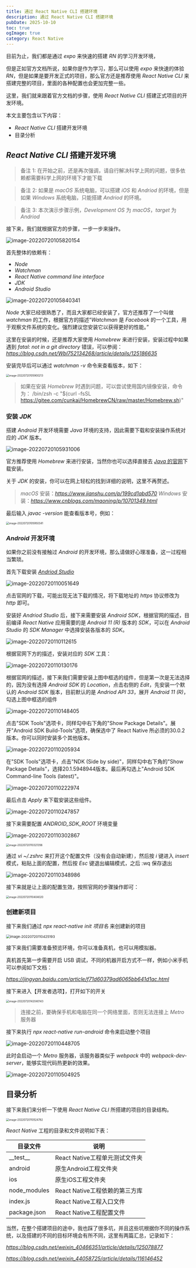 ```yaml
---
title: 通过 React Native CLI 搭建环境
description: 通过 React Native CLI 搭建环境
pubDate: 2025-10-10
toc: true
ogImage: true
category: React Native
---
```


目前为止，我们都是通过 _expo_ 来快速的搭建 _RN_ 的学习开发环境，

但是正如官方文档所说，如果你是作为学习，那么可以使用 _expo_ 来快速的体验 _RN_，但是如果是要开发正式的项目，那么官方还是推荐使用 _React Native CLI_ 来搭建完整的项目，里面的各种配置也会更加完整一些。

这里，我们就来跟着官方文档的步骤，使用 _React Native CLI_ 搭建正式项目的开发环境。

本文主要包含以下内容：

- _React Native CLI_ 搭建开发环境
- 目录分析

## _React Native CLI_ 搭建开发环境

> 备注 1: 在开始之前，还是再次强调，请自行解决科学上网的问题，很多依赖都需要科学上网的环境下才能下载

> 备注 2: 如果是 _macOS_ 系统电脑，可以搭建 _iOS_ 和 _Andriod_ 的环境，但是如果 _Windows_ 系统电脑，只能搭建 _Andriod_ 的环境。

> 备注 3: 本次演示步骤示例，_Development OS_ 为 _macOS_，_target_ 为 _Andriod_

接下来，我们就根据官方的步骤，一步一步来操作。

![image-20220720105820154](https://xiejie-typora.oss-cn-chengdu.aliyuncs.com/2022-07-20-025820.png)

首先整体的依赖有：

- _Node_
- _Watchman_
- _React Native command line interface_
- _JDK_
- _Android Studio_

![image-20220720105840341](https://xiejie-typora.oss-cn-chengdu.aliyuncs.com/2022-07-20-025840.png)

_Node_ 大家已经很熟悉了，而且大家都已经安装了，官方还推荐了一个叫做 _watchman_ 的工作，根据官方的描述“_Watchman_ 是 _Facebook_ 的一个工具，用于观察文件系统的变化。强烈建议您安装它以获得更好的性能。”

这里在安装的时候，还是推荐大家使用 _Homebrew_ 来进行安装，安装过程中如果遇到 _fatal: not in a git directory_ 错误，可以参阅：*https://blog.csdn.net/Wbl752134268/article/details/125186635*

安装完毕后可以通过 _watchman -v_ 命令来查看版本，如下：

<img
  src="https://xiejie-typora.oss-cn-chengdu.aliyuncs.com/2022-07-20-025900.png"
  alt="image-20220720105900213"
  style="zoom:50%;"
/>

> 如果在安装 _Homebrew_ 时遇到问题，可以尝试使用国内镜像安装，命令为：
> /bin/zsh -c "$(curl -fsSL https://gitee.com/cunkai/HomebrewCN/raw/master/Homebrew.sh)"

### 安装 _JDK_

搭建 _Android_ 开发环境需要 _Java_ 环境的支持，因此需要下载和安装操作系统对应的 _JDK_ 版本。

![image-20220720105931006](https://xiejie-typora.oss-cn-chengdu.aliyuncs.com/2022-07-20-025931.png)

官方推荐使用 _Homebrew_ 来进行安装，当然你也可以选择直接去 [_Java_ 的官网](https://www.oracle.com/java/technologies/downloads/)下载安装。

关于 _JDK_ 的安装，你可以在网上轻松的找到详细的说明，这里不再赘述。

> _macOS_ 安装：*https://www.jianshu.com/p/199cd1abd570*
> _Windows_ 安装：*https://www.cnblogs.com/maoning/p/10701349.html*

最后输入 _javac -version_ 能查看版本号，例如：

<img
  src="https://xiejie-typora.oss-cn-chengdu.aliyuncs.com/2022-07-20-025950.png"
  alt="image-20220720105950341"
  style="zoom:50%;"
/>

### _Android_ 开发环境

如果你之前没有接触过 _Android_ 的开发环境，那么请做好心理准备，这一过程相当繁琐。

首先下载安装 [_Andriod Studio_](https://developer.android.google.cn/studio/)

![image-20220720110051649](https://xiejie-typora.oss-cn-chengdu.aliyuncs.com/2022-07-20-030051.png)

点击官网的下载，可能出现无法下载的情况，将下载地址的 _https_ 协议修改为 _http_ 即可。

安装好 _Andriod Studio_ 后，接下来需要安装 _Android SDK_，根据官网的描述，目前编译 _React Native_ 应用需要的是 _Android 11 (R)_ 版本的 _SDK_，可以在 _Android Studio_ 的 _SDK Manager_ 中选择安装各版本的 _SDK_。

![image-20220720110112615](https://xiejie-typora.oss-cn-chengdu.aliyuncs.com/2022-07-20-030113.png)

根据官网下方的描述，安装对应的 _SDK_ 工具：

![image-20220720110130176](https://xiejie-typora.oss-cn-chengdu.aliyuncs.com/2022-07-20-030130.png)

根据官网的描述，接下来我们需要安装上图中框选的组件，但是第一次是无法选择的，因为没有选择 _Android SDK_ 的 _Location_，点击右侧的 _Edit_，先安装一个默认的 _Android SDK_ 版本，目前默认的是 _Andriod API 33_，展开 _Android 11 (R)_，勾选上图中框选的组件

![image-20220720110148405](https://xiejie-typora.oss-cn-chengdu.aliyuncs.com/2022-07-20-030148.png)

点击"SDK Tools"选项卡，同样勾中右下角的"Show Package Details"。展开"Android SDK Build-Tools"选项，确保选中了 React Native 所必须的30.0.2版本。你可以同时安装多个其他版本。

![image-20220720110205934](https://xiejie-typora.oss-cn-chengdu.aliyuncs.com/2022-07-20-030206.png)

在"SDK Tools"选项卡，点击"NDK (Side by side)"，同样勾中右下角的"Show Package Details"，选择20.1.5948944版本。最后再勾选上"Android SDK Command-line Tools (latest)"。

![image-20220720110222974](https://xiejie-typora.oss-cn-chengdu.aliyuncs.com/2022-07-20-030223.png)

最后点击 _Apply_ 来下载安装这些组件。

![image-20220720110247857](https://xiejie-typora.oss-cn-chengdu.aliyuncs.com/2022-07-20-030247.png)

接下来需要配置 _ANDROID_SDK_ROOT_ 环境变量

![image-20220720110302867](https://xiejie-typora.oss-cn-chengdu.aliyuncs.com/2022-07-20-030303.png)

<img
  src="https://xiejie-typora.oss-cn-chengdu.aliyuncs.com/2022-07-20-030321.png"
  alt="image-20220720110321356"
  style="zoom:50%;"
/>

通过 _vi ~/.zshrc_ 来打开这个配置文件（没有会自动新建），然后按 _i_ 键进入 _insert_ 模式，粘贴上面的配置，然后按 _Esc_ 键退出编辑模式，之后 :wq 保存退出

![image-20220720110348986](https://xiejie-typora.oss-cn-chengdu.aliyuncs.com/2022-07-20-030349.png)

接下来就是让上面的配置生效，按照官网的步骤操作即可：

<img
  src="https://xiejie-typora.oss-cn-chengdu.aliyuncs.com/2022-07-20-030404.png"
  alt="image-20220720110404020"
  style="zoom:50%;"
/>

### 创建新项目

接下来我们通过 _npx react-native init 项目名_ 来创建新的项目

<img
  src="https://xiejie-typora.oss-cn-chengdu.aliyuncs.com/2022-07-20-030425.png"
  alt="image-20220720110425193"
  style="zoom:67%;"
/>

接下来我们需要准备预览环境，你可以准备真机，也可以用模拟器。

真机首先第一步需要开启 USB 调试，不同的机器开启方式不一样，例如小米手机可以参阅如下文档：

*https://jingyan.baidu.com/article/f71d60379ad6065bb641d1ac.html*

接下来进入【开发者选项】，打开如下的开关

<img
  src="https://xiejie-typora.oss-cn-chengdu.aliyuncs.com/2022-07-20-062040.png"
  alt="image-20220720142040143"
  style="zoom:50%;"
/>

> 连接之前，要确保手机和电脑在同一个网络里面，否则无法连接上 _Metro_ 服务器

接下来执行 _npx react-native run-android_ 命令来启动整个项目

![image-20220720110448705](https://xiejie-typora.oss-cn-chengdu.aliyuncs.com/2022-07-20-030449.png)

此时会启动一个 _Metro_ 服务器，该服务器类似于 _webpack_ 中的 _webpack-dev-server_，能够实现代码热更新的效果。

![image-20220720110504925](https://xiejie-typora.oss-cn-chengdu.aliyuncs.com/2022-07-20-030505.png)

## 目录分析

接下来我们来分析一下使用 _React Native CLI_ 所搭建的项目的目录结构。

<img
  src="https://xiejie-typora.oss-cn-chengdu.aliyuncs.com/2022-07-20-030525.png"
  alt="image-20220720110524782"
  style="zoom:50%;"
/>

_React Native_ 工程的目录和文件说明如下表：

| 目录文件     | 说明                           |
| ------------ | ------------------------------ |
| \_\_test\_\_ | React Native工程单元测试文件夹 |
| android      | 原生Android工程文件夹          |
| ios          | 原生iOS工程文件夹              |
| node_modules | React Native工程依赖的第三方库 |
| index.js     | React Native工程入口文件       |
| package.json | React Native工程配置文件       |

当然，在整个搭建项目的途中，我也踩了很多坑，并且这些坑根据你不同的操作系统，以及搭建的不同的目标环境会有所不同，这里有两篇汇总，记录如下：

*https://blog.csdn.net/weixin_40466351/article/details/125078877*

*https://blog.csdn.net/weixin_44058725/article/details/116146452*
